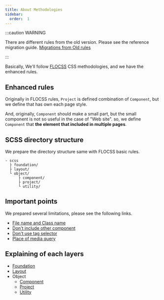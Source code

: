 ```yaml
---
title: About Methodologies
sidebar:
  order:  1
---
```


:::caution WARNING

There are different rules from the old version. Please see the reference migration guide. [Migrations from Old rules](/docs/html/methodologies/migrations)

:::

Basically, We'll follow [FLOCSS](https://github.com/hiloki/flocss/blob/master/README_eng) CSS methodologies, and we have the enhanced rules.

## Enhanced rules

Originally in FLOCSS rules, `Project` is defined combination of `Component`, but we define that has own each page style.

And, originally, `Component` should make a small part, but the small component is not so useful in the case of "Web site". so, we define `Component` that **the element that included in multiple pages**.

## SCSS directory structure

We prepare the directory structure same with FLOCSS basic rules.

```
- scss
  ├ foundation/
  ├ layout/
  └ object/
      ├ component/
      ├ project/
      └ utility/
```

## Important points

We prepared several limitations, please see the following links.

- [File name and Class name](/docs/html/methodologies/important/name)
- [Don't include other component](/docs/html/methodologies/important/child)
- [Don't use tag selector](/docs/html/methodologies/important/selector)
- [Place of media query](/docs/html/methodologies/important/media_query)

## Explaining of each layers

- [Foundation](/docs/html/methodologies/foundation)
- [Layout](/docs/html/methodologies/layout)
- Object
  - [Component](/docs/html/methodologies/object/component)
  - [Project](/docs/html/methodologies/object/project)
  - [Utility](/docs/html/methodologies/object/utility)
